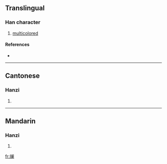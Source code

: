 {{also|斕}}
==Translingual==

===Han character===
{{Han char|rn=67|rad=文|as=12|sn=16|four=|canj=卜大中尸田 (YKLSW)}}

# [[multicolored]]

====References====
* {{Han ref|kx=0477.201|dkj=13486|hdz=32171.040|uh=6593|ud=26003}}

----

==Cantonese==

===Hanzi===
{{yue-hanzi|jyut=|y=laan4|tra=斕}}

# {{defn|Cantonese}}

----

==Mandarin==

===Hanzi===
{{cmn-hanzi|tra=斕|pin=[[lán]] ([[lan2]])|wg=lan<sup>2</sup>}}

# {{defn|Mandarin}}

[[fr:斓]]